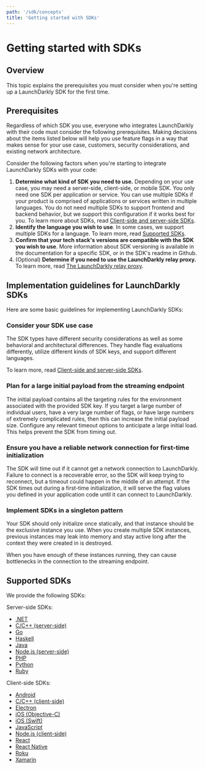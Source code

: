 ```yaml
---
path: '/sdk/concepts'
title: 'Getting started with SDKs'
---
```


# Getting started with SDKs

<Metadata timeToRead={props.timeToRead} lastModifiedDateFormatted={props.lastModifiedDateFormatted} />

## Overview

This topic explains the prerequisites you must consider when you're setting up a LaunchDarkly SDK for the first time.

## Prerequisites

Regardless of which SDK you use, everyone who integrates LaunchDarkly with their code must consider the following prerequisites. Making decisions about the items listed below will help you use feature flags in a way that makes sense for your use case, customers, security considerations, and existing network architecture.

Consider the following factors when you're starting to integrate LaunchDarkly SDKs with your code:

1. **Determine what kind of SDK you need to use.**
   Depending on your use case, you may need a server-side, client-side, or mobile SDK.
   You only need one SDK per application or service. You can use multiple SDKs if your product is comprised of applications or services written in multiple languages.
   You do not need multiple SDKs to support frontend and backend behavior, but we support this configuration if it works best for you.
   To learn more about SDKs, read [Client-side and server-side SDKs](./client-side-and-server-side).
2. **Identify the language you wish to use**. In some cases, we support multiple SDKs for a language. To learn more, read [Supported SDKs](#supported-sdks).
3. **Confirm that your tech stack's versions are compatible with the SDK you wish to use**. More information about SDK versioning is available in the documentation for a specific SDK, or in the SDK's readme in Github.
4. (Optional) **Determine if you need to use the LaunchDarkly relay proxy.**
   To learn more, read [The LaunchDarkly relay proxy](./the-relay-proxy).

## Implementation guidelines for LaunchDarkly SDKs

Here are some basic guidelines for implementing LaunchDarkly SDKs:

### Consider your SDK use case

The SDK types have different security considerations as well as some behavioral and architectural differences. They handle flag evaluations differently, utilize different kinds of SDK keys, and support different languages.

To learn more, read [Client-side and server-side SDKs](./client-side-and-server-side).

### Plan for a large initial payload from the streaming endpoint

The initial payload contains all the targeting rules for the environment associated with the provided SDK key. If you target a large number of individual users, have a very large number of flags, or have large numbers of extremely complicated rules, then this can increase the initial payload size. Configure any relevant timeout options to anticipate a large initial load. This helps prevent the SDK from timing out.

### Ensure you have a reliable network connection for first-time initialization

The SDK will time out if it cannot get a network connection to LaunchDarkly. Failure to connect is a recoverable error, so the SDK will keep trying to reconnect, but a timeout could happen in the middle of an attempt. If the SDK times out during a first-time initialization, it will serve the flag values you defined in your application code until it can connect to LaunchDarkly.

### Implement SDKs in a singleton pattern

Your SDK should only initialize once statically, and that instance should be the exclusive instance you use. When you create multiple SDK instances, previous instances may leak into memory and stay active long after the context they were created in is destroyed.

When you have enough of these instances running, they can cause bottlenecks in the connection to the streaming endpoint.

## Supported SDKs

We provide the following SDKs:

Server-side SDKs:

- [.NET](./dotnet-sdk-reference)
- [C/C++ (server-side)](./c-server-sdk-reference)
- [Go](./go-sdk-reference)
- [Haskell](./haskell-server-sdk-reference)
- [Java](./java-sdk-reference)
- [Node.js (server-side)](./node-sdk-reference)
- [PHP](./php-sdk-reference)
- [Python](./python-sdk-reference)
- [Ruby](./ruby-sdk-reference)

Client-side SDKs:

- [Android](./android-sdk-reference)
- [C/C++ (client-side)](./c-sdk-reference)
- [Electron](./electron-sdk-reference)
- [iOS (Objective-C)](./ios-objc-sdk-reference)
- [iOS (Swift)](./ios-sdk-reference)
- [JavaScript](./js-sdk-reference)
- [Node.js (client-side)](./node-client-sdk-reference)
- [React](./react-sdk-reference)
- [React Native](./react-native-sdk-reference)
- [Roku](./roku-sdk-reference)
- [Xamarin](./xamarin-sdk-reference)
